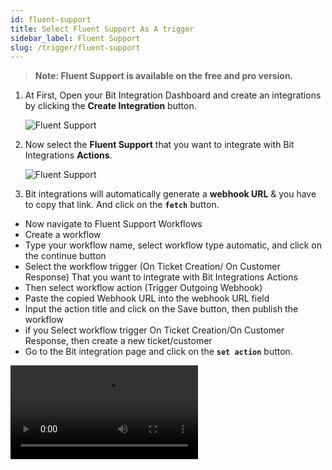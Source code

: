 ```yaml
---
id: fluent-support
title: Select Fluent Support As A trigger
sidebar_label: Fluent Support
slug: /trigger/fluent-support
---
```



> **Note: Fluent Support is available on the free and pro version.**

1. At First, Open your Bit Integration Dashboard and create an integrations by clicking the **Create Integration** button.

   <Image src="trigger/_create-integrations" alt="Fluent Support" w="1020" h="350" />

2. Now select the **Fluent Support** that you want to integrate with Bit Integrations **Actions**.

   <Image src="trigger/fluent-support/select-trigger" alt="Fluent Support" w="1020" h="350" />

3.	Bit integrations will automatically generate a **webhook URL** & you have to copy that link. And click on the **`fetch`** button. 
   -	Now navigate to Fluent Support Workflows
   -	Create a workflow
   - Type your workflow name, select workflow type automatic, and click on the continue button
   -	Select the workflow trigger (On Ticket Creation/ On Customer Response) That you want to integrate with Bit Integrations Actions
   -	Then select workflow action (Trigger Outgoing Webhook) 
   -	Paste the copied Webhook URL into the webhook URL field
   -	Input the action title and click on the Save button, then publish the workflow
   -	if you Select workflow trigger On Ticket Creation/On Customer Response, then create a new ticket/customer
   -	Go to the Bit integration page and click on the **`set action`** button.

   <Video src="fluent-support-fetch-data" alt="Fluent Support" w="1020" h="350" />
   
> **Note:** Do not copy the webhook URL until the Fetch button is activated.
> **Note: You must install the `Fluent Support pro` plugin to set workflow in Fluent Support.**

<br/>

:::info
  After completing these steps, the **Actions** list will appear, and select the action you want to integrate with your selected **Trigger**. Now you have to **authorize** the Action. To know more about authorization, Go to **Actions** from the left side menu and select the Action you want to integrate with your chosen trigger.
:::

